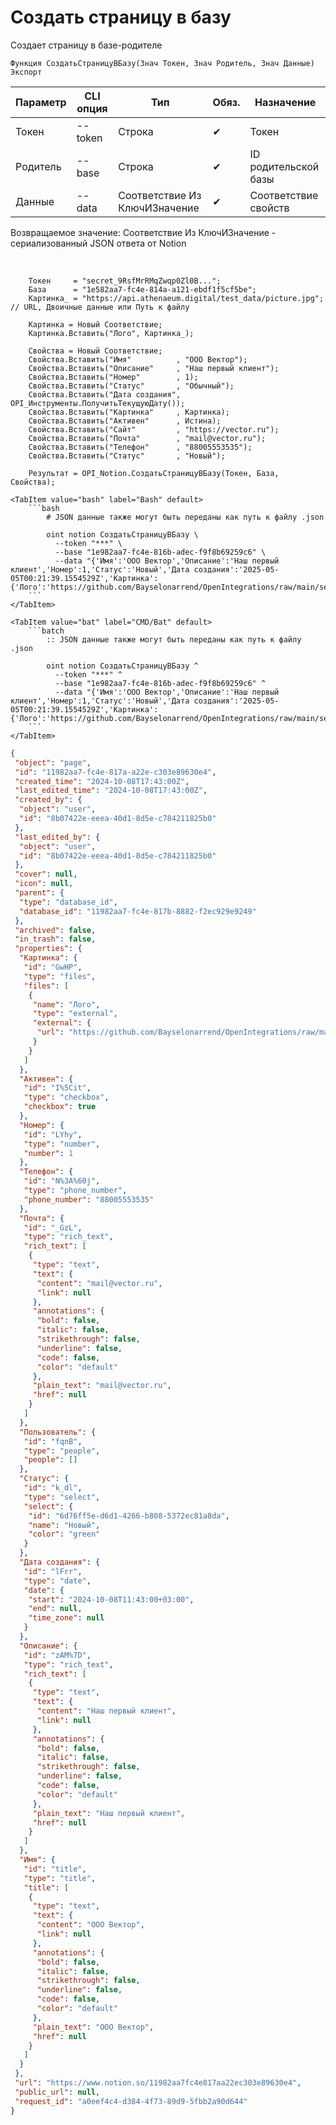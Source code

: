 ﻿---
sidebar_position: 2
description: Создать страницу в базу и другие функции для работы с Notion в Открытом пакете интеграций - бесплатной open-source библиотеке интеграций для 1С:Предприятие 8, OneScript и CLI
keywords: [1C, 1С, 1С:Предприятие, 1С:Предприятие 8.3, API, Интеграция, Сервисы, Обмен, OneScript, CLI, Notion]
---


# Создать страницу в базу
 Создает страницу в базе-родителе



`Функция СоздатьСтраницуВБазу(Знач Токен, Знач Родитель, Знач Данные) Экспорт`

  | Параметр | CLI опция | Тип | Обяз. | Назначение |
  |-|-|-|-|-|
  | Токен | --token | Строка | &#x2714; | Токен |
  | Родитель | --base | Строка | &#x2714; | ID родительской базы |
  | Данные | --data | Соответствие Из КлючИЗначение | &#x2714; | Соответствие свойств |

  
  Возвращаемое значение:   Соответствие Из КлючИЗначение - сериализованный JSON ответа от Notion

<br/>




```bsl title="Пример использования для 1С:Предприятие/OneScript"
    Токен     = "secret_9RsfMrRMqZwqp0Zl0B...";
    База      = "1e582aa7-fc4e-814a-a121-ebdf1f5cf5be";
    Картинка_ = "https://api.athenaeum.digital/test_data/picture.jpg"; // URL, Двоичные данные или Путь к файлу

    Картинка = Новый Соответствие;
    Картинка.Вставить("Лого", Картинка_);

    Свойства = Новый Соответствие;
    Свойства.Вставить("Имя"          , "ООО Вектор");
    Свойства.Вставить("Описание"     , "Наш первый клиент");
    Свойства.Вставить("Номер"        , 1);
    Свойства.Вставить("Статус"       , "Обычный");
    Свойства.Вставить("Дата создания", OPI_Инструменты.ПолучитьТекущуюДату());
    Свойства.Вставить("Картинка"     , Картинка);
    Свойства.Вставить("Активен"      , Истина);
    Свойства.Вставить("Сайт"         , "https://vector.ru");
    Свойства.Вставить("Почта"        , "mail@vector.ru");
    Свойства.Вставить("Телефон"      , "88005553535");
    Свойства.Вставить("Статус"       , "Новый");

    Результат = OPI_Notion.СоздатьСтраницуВБазу(Токен, База, Свойства);
```
    

 <Tabs>
  
    <TabItem value="bash" label="Bash" default>
        ```bash
            # JSON данные также могут быть переданы как путь к файлу .json
            
            oint notion СоздатьСтраницуВБазу \
              --token "***" \
              --base "1e982aa7-fc4e-816b-adec-f9f8b69259c6" \
              --data "{'Имя':'ООО Вектор','Описание':'Наш первый клиент','Номер':1,'Статус':'Новый','Дата создания':'2025-05-05T00:21:39.1554529Z','Картинка':{'Лого':'https://github.com/Bayselonarrend/OpenIntegrations/raw/main/service/test_data/picture.jpg'},'Активен':true,'Сайт':'https://vector.ru','Почта':'mail@vector.ru','Телефон':'88005553535'}"
        ```
    </TabItem>
  
    <TabItem value="bat" label="CMD/Bat" default>
        ```batch
            :: JSON данные также могут быть переданы как путь к файлу .json
            
            oint notion СоздатьСтраницуВБазу ^
              --token "***" ^
              --base "1e982aa7-fc4e-816b-adec-f9f8b69259c6" ^
              --data "{'Имя':'ООО Вектор','Описание':'Наш первый клиент','Номер':1,'Статус':'Новый','Дата создания':'2025-05-05T00:21:39.1554529Z','Картинка':{'Лого':'https://github.com/Bayselonarrend/OpenIntegrations/raw/main/service/test_data/picture.jpg'},'Активен':true,'Сайт':'https://vector.ru','Почта':'mail@vector.ru','Телефон':'88005553535'}"
        ```
    </TabItem>
</Tabs>


```json title="Результат"
{
 "object": "page",
 "id": "11982aa7-fc4e-817a-a22e-c303e89630e4",
 "created_time": "2024-10-08T17:43:00Z",
 "last_edited_time": "2024-10-08T17:43:00Z",
 "created_by": {
  "object": "user",
  "id": "8b07422e-eeea-40d1-8d5e-c784211825b0"
 },
 "last_edited_by": {
  "object": "user",
  "id": "8b07422e-eeea-40d1-8d5e-c784211825b0"
 },
 "cover": null,
 "icon": null,
 "parent": {
  "type": "database_id",
  "database_id": "11982aa7-fc4e-817b-8882-f2ec929e9249"
 },
 "archived": false,
 "in_trash": false,
 "properties": {
  "Картинка": {
   "id": "GwHP",
   "type": "files",
   "files": [
    {
     "name": "Лого",
     "type": "external",
     "external": {
      "url": "https://github.com/Bayselonarrend/OpenIntegrations/raw/main/service/test_data/picture.jpg"
     }
    }
   ]
  },
  "Активен": {
   "id": "I%5Cit",
   "type": "checkbox",
   "checkbox": true
  },
  "Номер": {
   "id": "LYhy",
   "type": "number",
   "number": 1
  },
  "Телефон": {
   "id": "N%3A%60j",
   "type": "phone_number",
   "phone_number": "88005553535"
  },
  "Почта": {
   "id": "_GzL",
   "type": "rich_text",
   "rich_text": [
    {
     "type": "text",
     "text": {
      "content": "mail@vector.ru",
      "link": null
     },
     "annotations": {
      "bold": false,
      "italic": false,
      "strikethrough": false,
      "underline": false,
      "code": false,
      "color": "default"
     },
     "plain_text": "mail@vector.ru",
     "href": null
    }
   ]
  },
  "Пользователь": {
   "id": "fqnB",
   "type": "people",
   "people": []
  },
  "Статус": {
   "id": "k_dl",
   "type": "select",
   "select": {
    "id": "6d76ff5e-d6d1-4266-b808-5372ec81a8da",
    "name": "Новый",
    "color": "green"
   }
  },
  "Дата создания": {
   "id": "lFrr",
   "type": "date",
   "date": {
    "start": "2024-10-08T11:43:00+03:00",
    "end": null,
    "time_zone": null
   }
  },
  "Описание": {
   "id": "zAM%7D",
   "type": "rich_text",
   "rich_text": [
    {
     "type": "text",
     "text": {
      "content": "Наш первый клиент",
      "link": null
     },
     "annotations": {
      "bold": false,
      "italic": false,
      "strikethrough": false,
      "underline": false,
      "code": false,
      "color": "default"
     },
     "plain_text": "Наш первый клиент",
     "href": null
    }
   ]
  },
  "Имя": {
   "id": "title",
   "type": "title",
   "title": [
    {
     "type": "text",
     "text": {
      "content": "ООО Вектор",
      "link": null
     },
     "annotations": {
      "bold": false,
      "italic": false,
      "strikethrough": false,
      "underline": false,
      "code": false,
      "color": "default"
     },
     "plain_text": "ООО Вектор",
     "href": null
    }
   ]
  }
 },
 "url": "https://www.notion.so/11982aa7fc4e817aa22ec303e89630e4",
 "public_url": null,
 "request_id": "a0eef4c4-d384-4f73-89d9-5fbb2a90d644"
}
```
